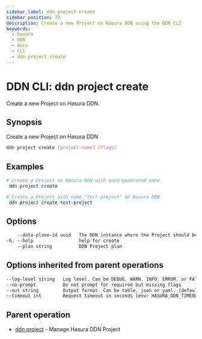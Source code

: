 ```yaml
---
sidebar_label: ddn project create
sidebar_position: 72
description: Create a new Project on Hasura DDN using the DDN CLI
keywords:
  - hasura
  - DDN
  - docs
  - CLI
  - ddn project create
---
```


# DDN CLI: ddn project create

Create a new Project on Hasura DDN.

## Synopsis

Create a new Project on Hasura DDN

```bash
ddn project create [project-name] [flags]
```

## Examples

```bash
# Create a Project on Hasura DDN with auto-generated name
 ddn project create

# Create a Project with name "test-project" on Hasura DDN
 ddn project create test-project
```

## Options

```sass
    --data-plane-id uuid   The DDN instance where the Project should be hosted
-h, --help                 help for create
    --plan string          DDN Project plan
```

## Options inherited from parent operations

```sass
--log-level string   Log level. Can be DEBUG, WARN, INFO, ERROR, or FATAL. (default "INFO")
--no-prompt          Do not prompt for required but missing flags
--out string         Output format. Can be table, json or yaml. (default "table")
--timeout int        Request timeout in seconds [env: HASURA_DDN_TIMEOUT] (default 100)
```

## Parent operation

- [ddn project](/cli/commands/ddn_project) - Manage Hasura DDN Project
